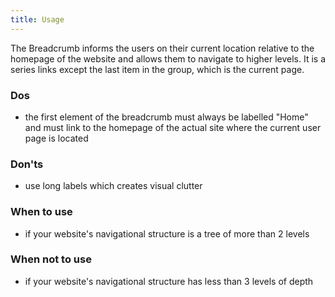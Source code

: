 ```yaml
---
title: Usage
---
```


The Breadcrumb informs the users on their current location relative to the homepage of the website and allows them to navigate to higher levels. It is a series links except the last item in the group, which is the current page.

### Dos

- the first element of the breadcrumb must always be labelled "Home" and must link to the homepage of the actual site where the current user page is located

### Don'ts

- use long labels which creates visual clutter

### When to use

- if your website's navigational structure is a tree of more than 2 levels

### When not to use

- if your website's navigational structure has less than 3 levels of depth
